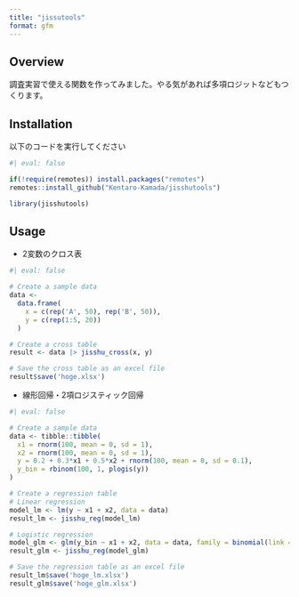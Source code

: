 ```yaml
---
title: "jissutools"
format: gfm
---
```


<!-- README.md is generated from README.qmd. Please edit that file -->

## Overview

調査実習で使える関数を作ってみました。やる気があれば多項ロジットなどもつくります。

## Installation

以下のコードを実行してください

```r
#| eval: false

if(!require(remotes)) install.packages("remotes")
remotes::install_github("Kentaro-Kamada/jisshutools")

library(jisshutools)

```


## Usage

- 2変数のクロス表

```r
#| eval: false

# Create a sample data
data <-
  data.frame(
    x = c(rep('A', 50), rep('B', 50)),
    y = c(rep(1:5, 20))
  )

# Create a cross table
result <- data |> jisshu_cross(x, y)

# Save the cross table as an excel file
result$save('hoge.xlsx')

```


- 線形回帰・2項ロジスティック回帰

```r
#| eval: false

# Create a sample data
data <- tibble::tibble(
  x1 = rnorm(100, mean = 0, sd = 1),
  x2 = rnorm(100, mean = 0, sd = 1),
  y = 0.2 + 0.3*x1 + 0.5*x2 + rnorm(100, mean = 0, sd = 0.1),
  y_bin = rbinom(100, 1, plogis(y))
)

# Create a regression table
# Linear regression
model_lm <- lm(y ~ x1 + x2, data = data)
result_lm <- jisshu_reg(model_lm)

# Logistic regression
model_glm <- glm(y_bin ~ x1 + x2, data = data, family = binomial(link = 'logit'))
result_glm <- jisshu_reg(model_glm)

# Save the regression table as an excel file
result_lm$save('hoge_lm.xlsx')
result_glm$save('hoge_glm.xlsx')

```

